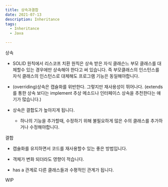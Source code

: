 ```yaml
---
title: 상속과결합
date: 2021-07-13
description: Inheritance
tags:
  - Inheritance
  - Java

---
```



 
상속 

- SOLID 원칙에서 리스코프 치환 원칙은 상속 받은 자식 클래슨느 부모 클래스를 대체할수 있는 경우에만 상속해야 한다고 써 있습니다. 
즉 부모클래스의 인스턴스를 자식 클래스의 인스턴스로 대체해도 프로그램 기능은 동일해야합니다. 

- (overriding)상속은 캡슐화를 위반한다. 그렇지만 재사용성이 뛰어나다.  (extends를 통한 상속 보다는 implement  추상 메소드나 인터페이스 상속을 추천한다는 얘기가 많습니다.)

- 상속은 결합도가 높아지게 됩니다. 
	- 하나의 기능을 추가할때, 수정하기 위해 불필요하게 많은  수의 클래스를 추가하거나 수정해야합니다. 

결합

- 캡슐화를 유지하면서 코드를 재사용할수 있는 좋은 방법입니다.

- 객체가 변화 되더라도 영향이 적습니다.

- has a 관계로 다른 클래스들과 수평적인 관계가 됩니다.

WIP